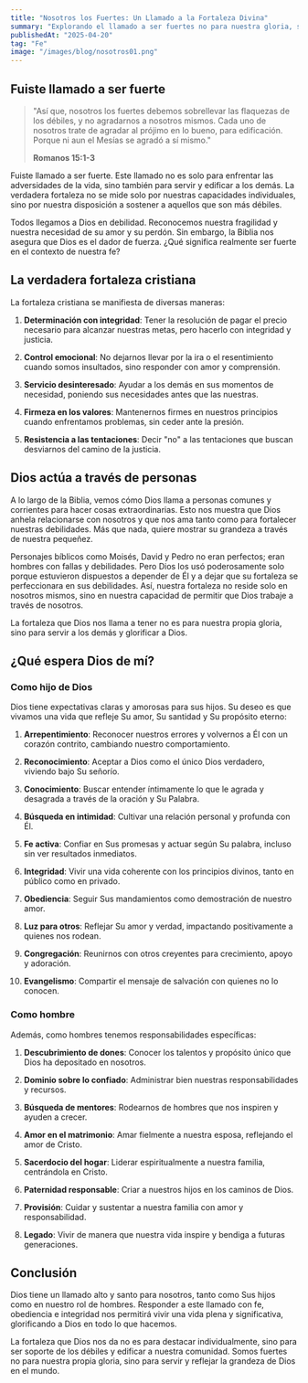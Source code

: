 ```yaml
---
title: "Nosotros los Fuertes: Un Llamado a la Fortaleza Divina"
summary: "Explorando el llamado a ser fuertes no para nuestra gloria, sino para edificar, proteger y servir a otros como hombres de Dios."
publishedAt: "2025-04-20"
tag: "Fe"
image: "/images/blog/nosotros01.png"
---
```


## Fuiste llamado a ser fuerte

> "Así que, nosotros los fuertes debemos sobrellevar las flaquezas de los débiles, y no agradarnos a nosotros mismos. Cada uno de nosotros trate de agradar al prójimo en lo bueno, para edificación. Porque ni aun el Mesías se agradó a sí mismo."
> 
> **Romanos 15:1-3**

Fuiste llamado a ser fuerte. Este llamado no es solo para enfrentar las adversidades de la vida, sino también para servir y edificar a los demás. La verdadera fortaleza no se mide solo por nuestras capacidades individuales, sino por nuestra disposición a sostener a aquellos que son más débiles.

Todos llegamos a Dios en debilidad. Reconocemos nuestra fragilidad y nuestra necesidad de su amor y su perdón. Sin embargo, la Biblia nos asegura que Dios es el dador de fuerza. ¿Qué significa realmente ser fuerte en el contexto de nuestra fe?

## La verdadera fortaleza cristiana

La fortaleza cristiana se manifiesta de diversas maneras:

1. **Determinación con integridad**: Tener la resolución de pagar el precio necesario para alcanzar nuestras metas, pero hacerlo con integridad y justicia.

2. **Control emocional**: No dejarnos llevar por la ira o el resentimiento cuando somos insultados, sino responder con amor y comprensión.

3. **Servicio desinteresado**: Ayudar a los demás en sus momentos de necesidad, poniendo sus necesidades antes que las nuestras.

4. **Firmeza en los valores**: Mantenernos firmes en nuestros principios cuando enfrentamos problemas, sin ceder ante la presión.

5. **Resistencia a las tentaciones**: Decir "no" a las tentaciones que buscan desviarnos del camino de la justicia.

## Dios actúa a través de personas

A lo largo de la Biblia, vemos cómo Dios llama a personas comunes y corrientes para hacer cosas extraordinarias. Esto nos muestra que Dios anhela relacionarse con nosotros y que nos ama tanto como para fortalecer nuestras debilidades. Más que nada, quiere mostrar su grandeza a través de nuestra pequeñez.

Personajes bíblicos como Moisés, David y Pedro no eran perfectos; eran hombres con fallas y debilidades. Pero Dios los usó poderosamente solo porque estuvieron dispuestos a depender de Él y a dejar que su fortaleza se perfeccionara en sus debilidades. Así, nuestra fortaleza no reside solo en nosotros mismos, sino en nuestra capacidad de permitir que Dios trabaje a través de nosotros.

La fortaleza que Dios nos llama a tener no es para nuestra propia gloria, sino para servir a los demás y glorificar a Dios.

## ¿Qué espera Dios de mí?

### Como hijo de Dios

Dios tiene expectativas claras y amorosas para sus hijos. Su deseo es que vivamos una vida que refleje Su amor, Su santidad y Su propósito eterno:

1. **Arrepentimiento**: Reconocer nuestros errores y volvernos a Él con un corazón contrito, cambiando nuestro comportamiento.

2. **Reconocimiento**: Aceptar a Dios como el único Dios verdadero, viviendo bajo Su señorío.

3. **Conocimiento**: Buscar entender íntimamente lo que le agrada y desagrada a través de la oración y Su Palabra.

4. **Búsqueda en intimidad**: Cultivar una relación personal y profunda con Él.

5. **Fe activa**: Confiar en Sus promesas y actuar según Su palabra, incluso sin ver resultados inmediatos.

6. **Integridad**: Vivir una vida coherente con los principios divinos, tanto en público como en privado.

7. **Obediencia**: Seguir Sus mandamientos como demostración de nuestro amor.

8. **Luz para otros**: Reflejar Su amor y verdad, impactando positivamente a quienes nos rodean.

9. **Congregación**: Reunirnos con otros creyentes para crecimiento, apoyo y adoración.

10. **Evangelismo**: Compartir el mensaje de salvación con quienes no lo conocen.

### Como hombre

Además, como hombres tenemos responsabilidades específicas:

1. **Descubrimiento de dones**: Conocer los talentos y propósito único que Dios ha depositado en nosotros.

2. **Dominio sobre lo confiado**: Administrar bien nuestras responsabilidades y recursos.

3. **Búsqueda de mentores**: Rodearnos de hombres que nos inspiren y ayuden a crecer.

4. **Amor en el matrimonio**: Amar fielmente a nuestra esposa, reflejando el amor de Cristo.

5. **Sacerdocio del hogar**: Liderar espiritualmente a nuestra familia, centrándola en Cristo.

6. **Paternidad responsable**: Criar a nuestros hijos en los caminos de Dios.

7. **Provisión**: Cuidar y sustentar a nuestra familia con amor y responsabilidad.

8. **Legado**: Vivir de manera que nuestra vida inspire y bendiga a futuras generaciones.

## Conclusión

Dios tiene un llamado alto y santo para nosotros, tanto como Sus hijos como en nuestro rol de hombres. Responder a este llamado con fe, obediencia e integridad nos permitirá vivir una vida plena y significativa, glorificando a Dios en todo lo que hacemos.

La fortaleza que Dios nos da no es para destacar individualmente, sino para ser soporte de los débiles y edificar a nuestra comunidad. Somos fuertes no para nuestra propia gloria, sino para servir y reflejar la grandeza de Dios en el mundo. 